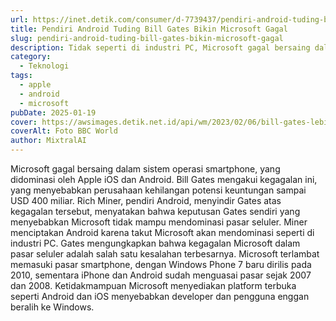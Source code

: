 ```yaml
---
url: https://inet.detik.com/consumer/d-7739437/pendiri-android-tuding-bill-gates-bikin-microsoft-gagal
title: Pendiri Android Tuding Bill Gates Bikin Microsoft Gagal
slug: pendiri-android-tuding-bill-gates-bikin-microsoft-gagal
description: Tidak seperti di industri PC, Microsoft gagal bersaing dalam sistem operasi smartphone yang sekarang didominasi oleh Apple iOS dan Android.
category:
  - Teknologi
tags:
  - apple
  - android
  - microsoft
pubDate: 2025-01-19
cover: https://awsimages.detik.net.id/api/wm/2023/02/06/bill-gates-lebih-pilih-membiayai-vaksin-dibanding-pergi-ke-mars_169.jpeg?wid=54&w=650&v=1&t=jpeg
coverAlt: Foto BBC World
author: MixtralAI
---
```

Microsoft gagal bersaing dalam sistem operasi smartphone, yang didominasi oleh Apple iOS dan Android. Bill Gates mengakui kegagalan ini, yang menyebabkan perusahaan kehilangan potensi keuntungan sampai USD 400 miliar. Rich Miner, pendiri Android, menyindir Gates atas kegagalan tersebut, menyatakan bahwa keputusan Gates sendiri yang menyebabkan Microsoft tidak mampu mendominasi pasar seluler. Miner menciptakan Android karena takut Microsoft akan mendominasi seperti di industri PC. Gates mengungkapkan bahwa kegagalan Microsoft dalam pasar seluler adalah salah satu kesalahan terbesarnya. Microsoft terlambat memasuki pasar smartphone, dengan Windows Phone 7 baru dirilis pada 2010, sementara iPhone dan Android sudah menguasai pasar sejak 2007 dan 2008. Ketidakmampuan Microsoft menyediakan platform terbuka seperti Android dan iOS menyebabkan developer dan pengguna enggan beralih ke Windows.
